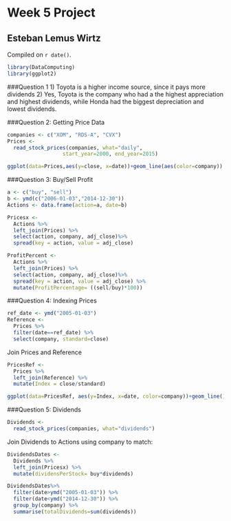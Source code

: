 # Week 5 Project

## Esteban Lemus Wirtz

<!-- leave this material as is -->
Compiled on `r date()`.

```r
library(DataComputing)
library(ggplot2)
```
<!-- put your content after this line -->

###Question 1
1) Toyota is a higher income source, since it pays more dividends
2) Yes, Toyota is the company who had a the highest appreciation and highest dividends, while Honda had the biggest depreciation and lowest dividends.

###Question 2: Getting Price Data
```r
companies <- c("XOM", "RDS-A", "CVX")
Prices <- 
  read_stock_prices(companies, what="daily",
                  start_year=2000, end_year=2015)
```

```r
ggplot(data=Prices,aes(y=close, x=date))+geom_line(aes(color=company))
```

###Question 3: Buy/Sell Profit
```r
a <- c("buy", "sell")
b <- ymd(c("2006-01-03","2014-12-30"))
Actions <- data.frame(action=a, date=b)
```


```r
Pricesx <- 
  Actions %>%
  left_join(Prices) %>%
  select(action, company, adj_close)%>%
  spread(key = action, value = adj_close)
```

```r
ProfitPercent <- 
  Actions %>%
  left_join(Prices) %>%
  select(action, company, adj_close)%>%
  spread(key = action, value = adj_close) %>%
  mutate(ProfitPercentage= ((sell/buy)*100))
```
###Question 4: Indexing Prices
```r
ref_date <- ymd("2005-01-03")
Reference <-
  Prices %>% 
  filter(date==ref_date) %>%
  select(company, standard=close)
```

Join Prices and Reference
```r
PricesRef <-
  Prices %>%
  left_join(Reference) %>%
  mutate(Index = close/standard)
```

```r
ggplot(data=PricesRef, aes(y=Index, x=date, color=company))+geom_line()
```


###Question 5: Dividends 
```r
Dividends <- 
  read_stock_prices(companies, what="dividends") 
```

Join Dividends to Actions using company to match:
```r
DividendsDates <-
  Dividends %>%
  left_join(Pricesx) %>%
  mutate(dividensPerStock= buy*dividends)
```

```r
DividendsDates%>%
  filter(date>ymd("2005-01-03")) %>%
  filter(date<ymd("2014-12-30")) %>%
  group_by(company) %>%
  summarise(totalDividends=sum(dividends))
```



